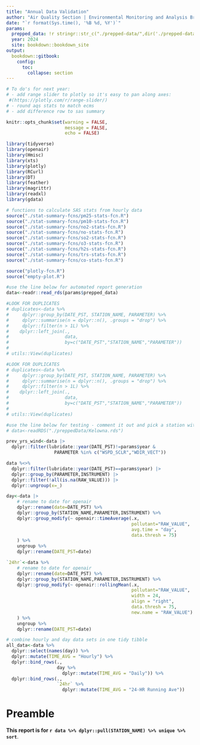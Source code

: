 ```yaml
---
title: "Annual Data Validation"
author: "Air Quality Section | Environmental Monitoring and Analysis Branch"
date: "`r format(Sys.time(), '%B %d, %Y')`"
params:
  prepped_data: !r stringr::str_c("./prepped-data/",dir('./prepped-data')[52],collapse="")
  year: 2024
  site: bookdown::bookdown_site
output: 
  bookdown::gitbook:
    config:
      toc:
        collapse: section
---
```


```r
# To do's for next year:
# - add range slider to plotly so it's easy to pan along axes:
 #(https://plotly.com/r/range-slider/)
# - round aqs stats to match ecms
# - add difference row to sas summary

knitr::opts_chunk$set(warning = FALSE,
                      message = FALSE,
                      echo = FALSE)

library(tidyverse)
library(openair)
library(Hmisc)
library(xts)
library(plotly)
library(RCurl)
library(DT)
library(feather)
library(magrittr)
library(readxl)
library(gdata)

# functions to calculate SAS stats from hourly data
source("./stat-summary-fcns/pm25-stats-fcn.R")
source("./stat-summary-fcns/pm10-stats-fcn.R")
source("./stat-summary-fcns/no2-stats-fcn.R")
source("./stat-summary-fcns/no-stats-fcn.R")
source("./stat-summary-fcns/so2-stats-fcn.R")
source("./stat-summary-fcns/o3-stats-fcn.R")
source("./stat-summary-fcns/h2s-stats-fcn.R")
source("./stat-summary-fcns/trs-stats-fcn.R")
source("./stat-summary-fcns/co-stats-fcn.R")

source("plotly-fcn.R")
source("empty-plot.R")
```

```r
#use the line below for automated report generation
data<-readr::read_rds(params$prepped_data)

#LOOK FOR DUPLICATES
# duplicates<-data %>%
#     dplyr::group_by(DATE_PST, STATION_NAME, PARAMETER) %>%
#     dplyr::summarise(n = dplyr::n(), .groups = "drop") %>%
#     dplyr::filter(n > 1L) %>%
#    dplyr::left_join(.,
#                     data,
#                     by=c("DATE_PST","STATION_NAME","PARAMETER"))
# 
# utils::View(duplicates)

#LOOK FOR DUPLICATES
# duplicates<-data %>%
#     dplyr::group_by(DATE_PST, STATION_NAME, PARAMETER) %>%
#     dplyr::summarise(n = dplyr::n(), .groups = "drop") %>%
#     dplyr::filter(n > 1L) %>%
#    dplyr::left_join(.,
#                     data,
#                     by=c("DATE_PST","STATION_NAME","PARAMETER"))
# 
# utils::View(duplicates)

#use the line below for testing - comment it out and pick a station with the parameter(s) of interest
# data<-readRDS("./preppedData/Kelowna.rds")

prev_yrs_wind<-data |> 
  dplyr::filter(lubridate::year(DATE_PST)!=params$year &
                  PARAMETER %in% c("WSPD_SCLR","WDIR_VECT"))

data %<>%
  dplyr::filter(lubridate::year(DATE_PST)==params$year) |>
  dplyr::group_by(PARAMETER,INSTRUMENT) |>
  dplyr::filter(!all(is.na(RAW_VALUE))) |> 
  dplyr::ungroup(x=_)

```


```r
day<-data |>
    # rename to date for openair
    dplyr::rename(date=DATE_PST) %>%
    dplyr::group_by(STATION_NAME,PARAMETER,INSTRUMENT) %>%
    dplyr::group_modify(~ openair::timeAverage(.x,
                                               pollutant="RAW_VALUE",
                                               avg.time = "day",
                                               data.thresh = 75)
    ) %>%
    ungroup %>%
    dplyr::rename(DATE_PST=date)

`24hr`<-data %>%
    # rename to date for openair
    dplyr::rename(date=DATE_PST) %>%
    dplyr::group_by(STATION_NAME,PARAMETER,INSTRUMENT) %>%
    dplyr::group_modify(~ openair::rollingMean(.x,
                                               pollutant="RAW_VALUE",
                                               width = 24,
                                               align = "right",
                                               data.thresh = 75,
                                               new.name = "RAW_VALUE")
    ) %>%
    ungroup %>%
    dplyr::rename(DATE_PST=date)

```


```r

# combine hourly and day data sets in one tidy tibble
all_data<-data %>%
  dplyr::select(names(day)) %>%
  dplyr::mutate(TIME_AVG = "Hourly") %>%
  dplyr::bind_rows(.,
                   day %>%
                     dplyr::mutate(TIME_AVG = "Daily")) %>%
  dplyr::bind_rows(.,
                   `24hr` %>%
                     dplyr::mutate(TIME_AVG = "24-HR Running Ave"))
```


# Preamble {-}

**This report is for `r data %>% dplyr::pull(STATION_NAME) %>% unique %>% sort`**.